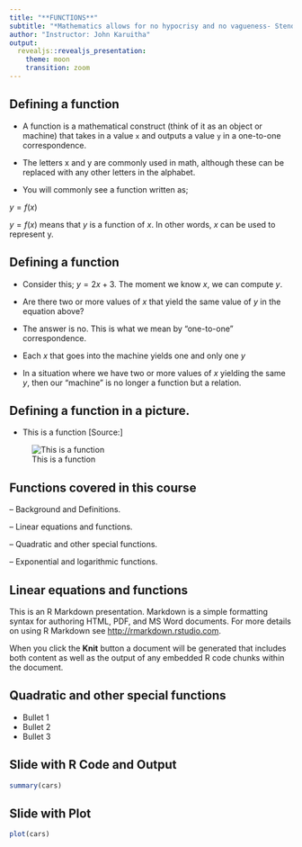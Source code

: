 ---
title: "**FUNCTIONS**"
subtitle: "*Mathematics allows for no hypocrisy and no vagueness- Stendhal (pen name of Marie-Henri Beyle), French writer.*"
author: "Instructor: John Karuitha"
output: 
  revealjs::revealjs_presentation:
    theme: moon
    transition: zoom
---

## Defining a function

- A function is a mathematical construct (think of it as an object or machine) that takes in a value `x` and outputs a value `y` in a one-to-one correspondence. 

- The letters x and y are commonly used in math, although these can be replaced with any other letters in the alphabet. 

- You will commonly see a function written as;

$y = f(x)$

$y = f(x)$ means that $y$ is a function of $x$. In other words, $x$ can be used to represent y.

## Defining a function

- Consider this; $y = 2x + 3$. The moment we know $x$, we can compute $y$.

- Are there two or more values of $x$ that yield the same value of $y$ in the equation above?

- The answer is no. This is what we mean by "one-to-one" correspondence. 

- Each $x$ that goes into the machine yields one and only one $y$

- In a situation where we have two or more values of $x$ yielding the same $y$, then our "machine" is no longer a function but a relation.

## Defining a function in a picture. 

- This is a function [Source:]

![This is a function](function.png)


## Functions covered in this course

– Background and Definitions.

– Linear equations and functions.

– Quadratic and other special functions.

– Exponential and logarithmic functions.



## Linear equations and functions

This is an R Markdown presentation. Markdown is a simple formatting syntax for authoring HTML, PDF, and MS Word documents. For more details on using R Markdown see <http://rmarkdown.rstudio.com>.

When you click the **Knit** button a document will be generated that includes both content as well as the output of any embedded R code chunks within the document.

## Quadratic and other special functions

- Bullet 1
- Bullet 2
- Bullet 3

## Slide with R Code and Output

```{r}
summary(cars)
```

## Slide with Plot

```{r, echo=FALSE}
plot(cars)
```

